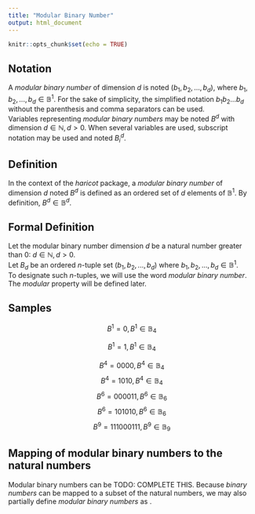 ```yaml
---
title: "Modular Binary Number"
output: html_document
---
```


```r
knitr::opts_chunk$set(echo = TRUE)
```

## Notation

A *modular binary number* of dimension $d$ is noted $(b_{1},b_{2}, \ldots ,b_{d})$, where $b_{1},b_{2},...,b_{d} \in \mathbb{B}^{1}$. For the sake of simplicity, the simplified notation $b_{1}b_{2} \ldots b_{d}$ without the parenthesis and comma separators can be used.  
Variables representing *modular binary numbers* may be noted $B^{d}$ with dimension $d \in \mathbb{N}, d > 0$. When several variables are used, subscript notation may be used and noted $B^{d}_{i}$.  

## Definition

In the context of the *haricot* package, a *modular binary number* of dimension $d$ noted $B^{d}$ is defined as an ordered set of $d$ elements of $\mathbb{B}^1$. By definition, $B^{d} \in \mathbb{B}^{d}$.

## Formal Definition

Let the modular binary number dimension $d$ be a natural number greater than 0: $d \in \mathbb{N}, d > 0$.  
Let $B_{d}$ be an ordered *n*-tuple set $(b_{1}, b_{2}, ..., b_{d})$ where $b_{1}, b_{2}, ..., b_{d} \in \mathbb{B}^{1}$.  
To designate such *n*-tuples, we will use the word *modular binary number*.  
The *modular* property will be defined later.  

## Samples

$$ B^{1} = 0, B^{1} \in \mathbb{B}_{4} $$

$$ B^{1} = 1, B^{1} \in \mathbb{B}_{4} $$


$$ B^{4} = 0000, B^{4} \in \mathbb{B}_{4} $$
$$ B^{4} = 1010, B^{4} \in \mathbb{B}_{4} $$
$$ B^{6} = 000011, B^{6} \in \mathbb{B}_{6} $$
$$ B^{6} = 101010, B^{6} \in \mathbb{B}_{6} $$
$$ B^{9} = 111000111, B^{9} \in \mathbb{B}_{9} $$

## Mapping of modular binary numbers to the natural numbers

Modular binary numbers can be TODO: COMPLETE THIS. 
Because *binary numbers* can be mapped to a subset of the natural numbers, we may also partially define *modular binary numbers* as \eqn{\mathbb{B}^{d} = \left\{ n | n \in \mathbb{N}, 0 <= n <= (2^{d})-1 \right\}}.  
